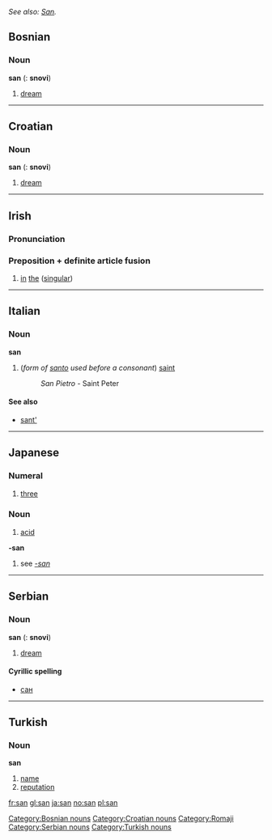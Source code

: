 ''See also: [[San]].''

==Bosnian==
===Noun===
'''san''' {{m}} {{s}} ({{p}}: '''snovi''')
#[[dream]]
[[Category:Bosnian nouns]]

----

==Croatian==
===Noun===
'''san''' {{m}} {{s}} ({{p}}: '''snovi''')
#[[dream]]
[[Category:Croatian nouns]]

----

==Irish==
===Pronunciation===
{{IPA|[sən]}}
===Preposition + definite article fusion===
#[[in]] [[the]] ([[singular]])

----

==Italian==
===Noun===
'''san'''

#(''form of [[santo]] used before a consonant'') [[saint]]
#:''San Pietro'' - Saint Peter

====See also====
*[[sant']]

----

==Japanese==
===Numeral===
#[[three]]
===Noun===
#[[acid]]

[[Category:Romaji]]

'''-san'''

#see ''[[-san]]''

----

==Serbian==
===Noun===
'''san''' {{m}} {{s}} ({{p}}: '''snovi''')
#[[dream]]
====Cyrillic spelling====
*[[сан#Serbian|сан]]
[[Category:Serbian nouns]]

----

==Turkish==
===Noun===
'''san'''
#[[name]]
#[[reputation]]
[[Category:Turkish nouns]]

[[fr:san]]
[[gl:san]]
[[ja:san]]
[[no:san]]
[[pl:san]]
